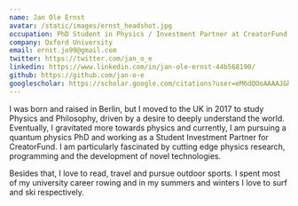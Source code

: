 ```yaml
---
name: Jan Ole Ernst
avatar: /static/images/ernst_headshot.jpg
occupation: PhD Student in Physics / Investment Partner at CreatorFund
company: Oxford University
email: ernst.jo99@gmail.com
twitter: https://twitter.com/jan_o_e
linkedin: https://www.linkedin.com/in/jan-ole-ernst-44b568190/
github: https://github.com/jan-o-e
googlescholar: https://scholar.google.com/citations?user=eM6dQOoAAAAJ&hl=de
---
```


I was born and raised in Berlin, but I moved to the UK in 2017 to study Physics and Philosophy, driven by a desire to deeply understand the world. Eventually, I gravitated more towards physics and currently, I am pursuing a quantum physics PhD and working as a Student Investment Partner for CreatorFund. I am particularly fascinated by cutting edge physics research, programming and the development of novel technologies.

Besides that, I love to read, travel and pursue outdoor sports. I spent most of my university career rowing and in my summers and winters I love to surf and ski respectively. 

